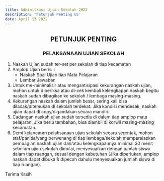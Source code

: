 ```yaml
---
title: Adminitrasi Ujian Sekolah 2022
description: 'Petunjuk Penting US'
date: April 13 2022
---
```


<h2 align="center">PETUNJUK PENTING</h2>
<h3 align="center">PELAKSANAAN UJIAN SEKOLAH</h3>

1. Naskah Ujian sudah ter-set per sekolah di tiap kecamatan
2. Amplop Ujian berisi :
   - Naskah Soal Ujian tiap Mata Pelajaran
   - Lembar Jawaban
3. Untuk me-minimalisir atau mengantisipasi kekurangan naskah ujian, mohon untuk
   diperiksa atau di-cek kembali kelengkapan naskah begitu naskah sudah dibagikan ke
   sekolah / lembaga masing-masing.
4. Kekurangan naskah dalam jumlah besar, sering kali bisa dilacak/ditemukan di
   sekolah terdekat. Jika kondisi mendesak, naskah ujian dapat di copy/digandakan
   secara mandiri.
5. Cadangan naskah ujian sudah tersedia di dalam tiap amplop mata pelajaran. Jika
   perlu tambahan, bisa diambil di korwil masing-masing kecamatan.
6. Demi kelancaran pelaksanaan ujian sekolah secara serentak, mohon staf/panitia/yang
   berwenang di tiap lembaga/sekolah mempersiapkan pembagian naskah ujian dan/atau
   kelengkapannya minimal 30 menit sebelum ujian sekolah dimulai, menyesuaikan
   dengan jumlah siswa dalam tiap ruangan, sesuai dengan kebutuhan (Jika diperlukan,
   amplop naskah dapat dibuka & dipecah dahulu menyesuaikan jumlah siswa di tiap
   ruangan).

Terima Kasih
